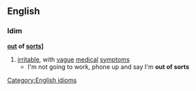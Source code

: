 ==English==
===Idim===
'''[[out]] of [[sorts]]]'''
#[[irritable]], with [[vague]] [[medical]] [[symptom]]s
#* I'm not going to work, phone up and say I'm '''out of sorts'''
[[Category:English idioms]]